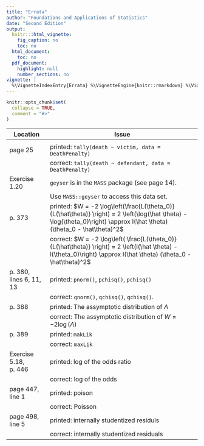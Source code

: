```yaml
---
title: "Errata"
author: "Foundations and Applications of Statistics"
date: "Second Edition"
output:
  knitr:::html_vignette:
    fig_caption: no
    toc: no
  html_document:
    toc: no
  pdf_document:
    highlight: null
    number_sections: no
vignette: |
  %\VignetteIndexEntry{Errata} %\VignetteEngine{knitr::rmarkdown} %\VignetteEncoding{UTF-8}
---
```


```r
knitr::opts_chunk$set(
  collapse = TRUE,
  comment = "#>"
)
```



Location               | Issue
---------------------- | --------------------------------------------------------------------------------
\phantom{s}            | 
page 25                | printed: `tally(death ~ victim, data = DeathPenalty)`
\phantom{s}            | correct: `tally(death ~ defendant, data = DeathPenalty)`
Exercise 1.20          | `geyser` is in the `MASS` package (see page 14).  
\phantom{s}            | Use `MASS::geyser` to access this data set.
p. 373                 | printed: $W = -2 \log\left(\frac{L(\theta_0)}{L(\hat\theta)} \right) = 2 \left(\log(\hat \theta) - \log(\theta_0)\right) \approx I(\hat \theta) (\theta_0 - \hat\theta)^2$
\phantom{s}            | correct: $W = -2 \log\left( \frac{L(\theta_0)}{L(\hat\theta)} \right) = 2 \left(l(\hat \theta) - l(\theta_0)\right) \approx I(\hat \theta) (\theta_0 - \hat\theta)^2$
p. 380, lines 6, 11, 13 | printed: `pnorm()`, `pchisq()`, `pchisq()`
\phantom{s}            | correct: `qnorm()`, `qchisq()`, `qchisq()`.  
p. 388                 | printed: The assymptotic distribution of $\Lambda$  
\phantom{s}            | correct: The assymptotic distribution of $W = -2 \log(\Lambda)$
p. 389                 | printed: `makLik` 
\phantom{s}            | correct: `maxLik`
Exercise 5.18, p. 446  | printed: log of the odds ratio 
\phantom{s}            | correct: log of the odds
page 447, line 1       | printed: poison 
\phantom{s}            | correct: Poisson
page 498, line 5       | printed: internally studentized residuls 
\phantom{s}            | correct: internally studentized residuals



